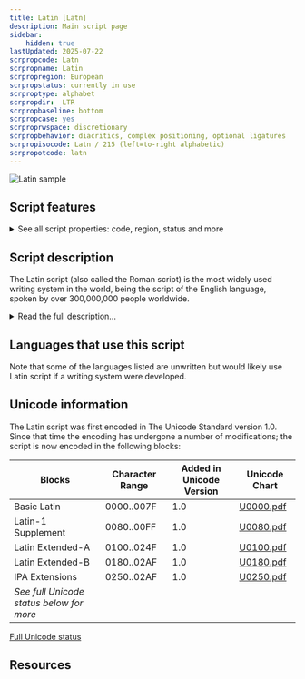 ```yaml
---
title: Latin [Latn]
description: Main script page
sidebar:
    hidden: true
lastUpdated: 2025-07-22
scrpropcode: Latn
scrpropname: Latin
scrpropregion: European
scrpropstatus: currently in use
scrproptype: alphabet
scrpropdir:  LTR
scrpropbaseline: bottom
scrpropcase: yes
scrproprwspace: discretionary
scrpropbehavior: diacritics, complex positioning, optional ligatures
scrpropisocode: Latn / 215 (left=to-right alphabetic)
scrpropotcode: latn
---
```




![Latin sample](images/latn-sample.png)

## Script features

<details>
<summary> See all script properties: code, region, status and more</summary>
<ScriptInfo />
</details>

## Script description

The Latin script (also called the Roman script) is the most widely used writing system in the world, being the script of the English language, spoken by over 300,000,000 people worldwide.

<details>
<summary>Read the full description...</summary>It is also the script used for writing a number of Romance, Germanic, Baltic and non-Indo-European languages, as well as the [International Phonetic Alphabet (IPA)](https://scriptsource.org/entry/ucgb77fkvh).

The script was derived from the Western variant of the Greek alphabet. The earliest extant inscription, an engraved brooch now in the ‘Museo Nazionale Preistorico Etnografico Luigi Pigorini’ in Rome, has been dated to the 7th century BC. The script developed slowly over the next thousand years, and by the 4th century AD many of the modern forms had been developed, and writing had settled into a consistent left to right direction. The Latin script was disseminated throughout western, northern and central Europe and the Baltic countries along with the Christian religion. However it was not until the colonization of the Americas, Australia, and parts of Asia, Africa and the Pacific that the script began to spread outside of Europe, carried by the English, Spanish, Portuguese, French, and Dutch languages.

As the script spread around the world, a number of language-specific amendments were made in order to accurately represent the sounds of various languages. These included ligatures, for example the German esszett ß, and a number of diacritics. Some languages also adapted the alphabet by the addition of entirely new letters, such as eth Ðð used in Faroese and Icelandic or epsilon Ɛɛ used in many Niger-Congo orthographies.

The Latin script is bicameral; it is written using both upper- and lower-case letters. It is written horizontally from left to right. Each letter sits on the baseline, with some letters having descenders hanging below the baseline, and some having ascenders protruding beyond the x-height. The script also uses a set of punctuation, which is almost entirely consistent across European languages. Exceptions to this include different styles of quotation marks (“ ” and « »), the Greek question mark, which is identical to the semicolon in many other languages (;), and the Spanish inverted question/exclamation marks (¿ and ¡).

Digits from 0-9 are used. These can be combined to represent larger numbers.
</details>

## Languages that use this script

Note that some of the languages listed are unwritten but would likely use Latin script if a writing system were developed.

<WsList script="Latn" wsMax="5" />

## Unicode information

The Latin script was first encoded in The Unicode Standard version 1.0. Since that time the encoding has undergone a number of modifications; the script is now encoded in the following blocks:

Blocks | Character Range | Added in Unicode Version | Unicode Chart |
------ | --------------- | ------------------------ | ------------- |
Basic Latin | 0000..007F | 1.0 | [U0000.pdf](http://www.unicode.org/charts/PDF/U0000.pdf) |
Latin-1 Supplement | 0080..00FF | 1.0 | [U0080.pdf](http://www.unicode.org/charts/PDF/U0080.pdf) |
Latin Extended-A | 0100..024F | 1.0 | [U0100.pdf](http://www.unicode.org/charts/PDF/U0100.pdf) |
Latin Extended-B | 0180..02AF | 1.0 | [U0180.pdf](http://www.unicode.org/charts/PDF/U0180.pdf) |
IPA Extensions | 0250..02AF | 1.0 | [U0250.pdf](http://www.unicode.org/charts/PDF/U0250.pdf) |
_See full Unicode status below for more_ | | | |

[Full Unicode status](/scrlang/script-latn-unicode)

## Resources

<ScriptRemoteLinks detailSummary="seemore" />
